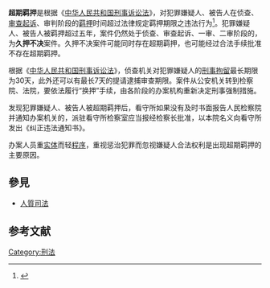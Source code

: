 '''超期羁押'''是根据《[[中华人民共和国刑事诉讼法|中华人民共和国刑事诉讼法]]》，对犯罪嫌疑人、被告人在侦查、[[审查起诉|审查起诉]]、审判阶段的[[羁押|羁押]]时间超过法律规定羁押期限之违法行为<ref>{{Cite web|title=最高检紧盯超期羁押和久押不决|url=https://www.spp.gov.cn/xwfbh/wsfbt/201508/t20150804_102456_1.shtml|access-date=2022-01-05|date=2015-08-04|publisher=中华人民共和国最高人民检察院}}</ref>。犯罪嫌疑人、被告人被羁押超过五年，案件仍然处于侦查、审查起诉、一审、二审阶段的，为'''久押不决'''案件。久押不决案件可能同时存在超期羁押，也可能经过合法手续批准不存在超期羁押。

根据《[[中华人民共和国刑事诉讼法|中华人民共和国刑事诉讼法]]》，侦查机关对犯罪嫌疑人的[[刑事拘留|刑事拘留]]最长期限为30天，此外还可以有最长7天的提请逮捕审查期限。案件从公安机关转到检察院、法院，要依法履行“换押”手续，由各阶段的办案机构重新决定刑事强制措施。

发现犯罪嫌疑人、被告人被超期羁押后，看守所如果没有及时书面报告人民检察院并通知办案机关的，派驻看守所检察室应当报经检察长批准，以本院名义向看守所发出《纠正违法通知书》。

办案人员重[[實體法|实体]]而轻[[程序法|程序]]，重视惩治犯罪而忽视嫌疑人合法权利是出现超期羁押的主要原因。

== 參見 ==
* [[人質司法|人質司法]]

==参考文献==
<references/>
[[Category:刑法|Category:刑法]]